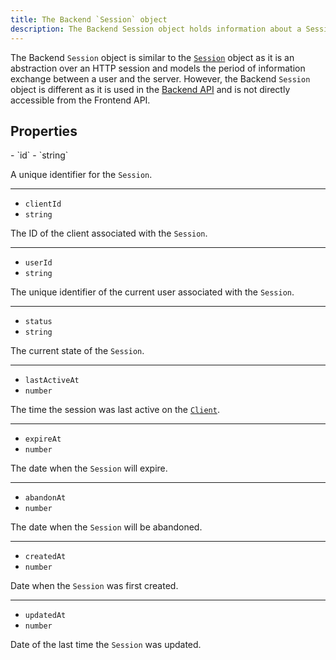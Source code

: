 ```yaml
---
title: The Backend `Session` object
description: The Backend Session object holds information about a Session of your application. However, the Backend Session object is different from the Session object in that it is used in the Backend API.
---
```


The Backend `Session` object is similar to the [`Session`](/docs/references/javascript/session) object as it is an abstraction over an HTTP session and models the period of information exchange between a user and the server. However, the Backend `Session` object is different as it is used in the [Backend API](/docs/reference/backend-api/tag/Sessions#operation/GetSessionList) and is not directly accessible from the Frontend API.

## Properties

<Properties>
  - `id`
  - `string`

  A unique identifier for the `Session`.

  ---

  - `clientId`
  - `string`

  The ID of the client associated with the `Session`.

  ---

  - `userId`
  - `string`

  The unique identifier of the current user associated with the `Session`.

  ---

  - `status`
  - `string`

  The current state of the `Session`.

  ---

  - `lastActiveAt`
  - `number`

  The time the session was last active on the [`Client`](/docs/references/backend/types/backend-client).

  ---

  - `expireAt`
  - `number`

  The date when the `Session` will expire.

  ---

  - `abandonAt`
  - `number`

  The date when the `Session` will be abandoned.

  ---

  - `createdAt`
  - `number`

  Date when the `Session` was first created.

  ---

  - `updatedAt`
  - `number`

  Date of the last time the `Session` was updated.
</Properties>
